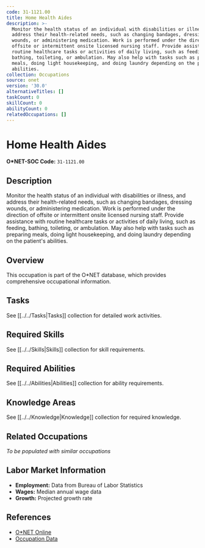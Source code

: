 ```yaml
---
code: 31-1121.00
title: Home Health Aides
description: >-
  Monitor the health status of an individual with disabilities or illness, and
  address their health-related needs, such as changing bandages, dressing
  wounds, or administering medication. Work is performed under the direction of
  offsite or intermittent onsite licensed nursing staff. Provide assistance with
  routine healthcare tasks or activities of daily living, such as feeding,
  bathing, toileting, or ambulation. May also help with tasks such as preparing
  meals, doing light housekeeping, and doing laundry depending on the patient's
  abilities.
collection: Occupations
source: onet
version: '30.0'
alternativeTitles: []
taskCount: 0
skillCount: 0
abilityCount: 0
relatedOccupations: []
---
```

# Home Health Aides

**O*NET-SOC Code:** `31-1121.00`

## Description

Monitor the health status of an individual with disabilities or illness, and address their health-related needs, such as changing bandages, dressing wounds, or administering medication. Work is performed under the direction of offsite or intermittent onsite licensed nursing staff. Provide assistance with routine healthcare tasks or activities of daily living, such as feeding, bathing, toileting, or ambulation. May also help with tasks such as preparing meals, doing light housekeeping, and doing laundry depending on the patient's abilities.

## Overview

This occupation is part of the O*NET database, which provides comprehensive occupational information.

## Tasks

See [[../../Tasks|Tasks]] collection for detailed work activities.

## Required Skills

See [[../../Skills|Skills]] collection for skill requirements.

## Required Abilities

See [[../../Abilities|Abilities]] collection for ability requirements.

## Knowledge Areas

See [[../../Knowledge|Knowledge]] collection for required knowledge.

## Related Occupations

*To be populated with similar occupations*

## Labor Market Information

- **Employment:** Data from Bureau of Labor Statistics
- **Wages:** Median annual wage data
- **Growth:** Projected growth rate

## References

- [O*NET Online](https://www.onetonline.org/link/summary/31-1121.00)
- [Occupation Data](https://www.onetcenter.org/)
